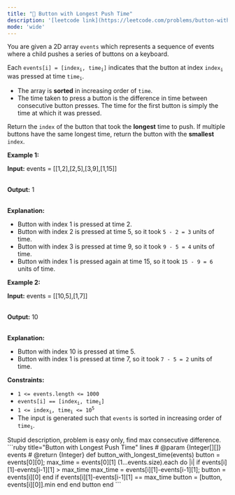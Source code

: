 ```yaml
---
title: "🧩 Button with Longest Push Time"
description: '[leetcode link](https://leetcode.com/problems/button-with-longest-push-time/description/)'
mode: 'wide'
---
```

<Tabs>
  <Tab title="Question" icon="circle-question" iconType="regular">
    <Card>
      <p>You are given a 2D array <code>events</code> which represents a sequence of events where a child pushes a series of buttons on a keyboard.</p>  <p>Each <code>events[i] = [index<sub>i</sub>, time<sub>i</sub>]</code> indicates that the button at index <code>index<sub>i</sub></code> was pressed at time <code>time<sub>i</sub></code>.</p>  <ul>  <li>The array is <strong>sorted</strong> in increasing order of <code>time</code>.</li>  <li>The time taken to press a button is the difference in time between consecutive button presses. The time for the first button is simply the time at which it was pressed.</li> </ul>  <p>Return the <code>index</code> of the button that took the <strong>longest</strong> time to push. If multiple buttons have the same longest time, return the button with the <strong>smallest</strong> <code>index</code>.</p>   <p><strong class="example">Example 1:</strong></p>  <div class="example-block"> <p><strong>Input:</strong> <span class="example-io">events = [[1,2],[2,5],[3,9],[1,15]]</span></p>  <p><br/> <strong>Output:</strong> <span class="example-io">1</span></p>  <p><br/> <strong>Explanation:</strong></p>  <ul>  <li>Button with index 1 is pressed at time 2.</li>  <li>Button with index 2 is pressed at time 5, so it took <code>5 - 2 = 3</code> units of time.</li>  <li>Button with index 3 is pressed at time 9, so it took <code>9 - 5 = 4</code> units of time.</li>  <li>Button with index 1 is pressed again at time 15, so it took <code>15 - 9 = 6</code> units of time.</li> </ul> </div>  <p><strong class="example">Example 2:</strong></p>  <div class="example-block"> <p><strong>Input:</strong> <span class="example-io">events = [[10,5],[1,7]]</span></p>  <p><br/> <strong>Output:</strong> <span class="example-io">10</span></p>  <p><br/> <strong>Explanation:</strong></p>  <ul>  <li>Button with index 10 is pressed at time 5.</li>  <li>Button with index 1 is pressed at time 7, so it took <code>7 - 5 = 2</code> units of time.</li> </ul> </div>   <p><strong>Constraints:</strong></p>  <ul>  <li><code>1 &lt;= events.length &lt;= 1000</code></li>  <li><code>events[i] == [index<sub>i</sub>, time<sub>i</sub>]</code></li>  <li><code>1 &lt;= index<sub>i</sub>, time<sub>i</sub> &lt;= 10<sup>5</sup></code></li>  <li>The input is generated such that <code>events</code> is sorted in increasing order of <code>time<sub>i</sub></code>.</li> </ul> 
    </Card>
  </Tab>
  <Tab title="Solution" icon="lightbulb" iconType="regular" >
    <Card>
      Stupid description, problem is easy only, find max consecutive difference.
</Card>
  <Expandable title="code">
    <CodeGroup dropdown>
```ruby title="Button with Longest Push Time" lines
# @param {Integer[][]} events
# @return {Integer}
def button_with_longest_time(events)
  button = events[0][0]; max_time = events[0][1]
  (1...events.size).each do |i|
    if events[i][1]-events[i-1][1] > max_time
      max_time = events[i][1]-events[i-1][1]; button = events[i][0]
    end
    if events[i][1]-events[i-1][1] == max_time
      button = [button, events[i][0]].min
    end
  end
  button
end
```
    </CodeGroup>
  </Expandable>
  </Tab>
</Tabs>
